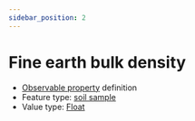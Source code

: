 ```yaml
---
sidebar_position: 2
---
```



# Fine earth bulk density

- [Observable property](/viewers/dawe-vocabs?uri=https://linked.data.gov.au/def/test/dawe-cv/460784be-8ad5-4c32-b171-93d69984c0b9) definition
- Feature type: [soil sample](http://linked.data.gov.au/def/tern-cv/06461021-a6c2-4175-9651-23653c2b9116)
- Value type: [Float](https://w3id.org/tern/ontologies/tern/Float)


<Example protocolModule="soil-bulk-density" observableProperty="https://linked.data.gov.au/def/test/dawe-cv/460784be-8ad5-4c32-b171-93d69984c0b9" />
